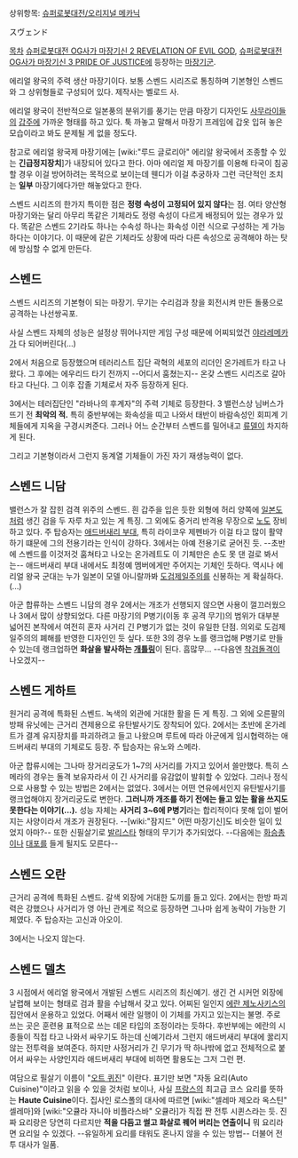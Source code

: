 상위항목: [[슈퍼로봇대전/오리지널 메카닉]]

スヴェンド

[[목차]]
[[슈퍼로봇대전 OG사가 마장기신 2 REVELATION OF EVIL GOD]], [[슈퍼로봇대전 OG사가 마장기신 3 PRIDE OF JUSTICE]]에 등장하는 [[마장기]]군.

에리얼 왕국의 주력 생산 마장기이다. 보통 스벤드 시리즈로 통칭하며 기본형인 스벤드와 그 상위형들로 구성되어 있다. 제작사는 벨로드 사.

에리얼 왕국이 전반적으로 일본풍의 분위기를 풍기는 만큼 마장기 디자인도 [[사무라이]]들의 [[갑주]]에 가까운 형태를 하고 있다. 툭 까놓고 말해서 마장기 프레임에 갑옷 입혀 놓은 모습이라고 봐도 문제될 게 없을 정도다.

참고로 에리얼 왕국제 마장기에는 [wiki:"루드 글로리아" 에리알 왕국에서 조종할 수 있는 '''긴급정지장치''']가 내장되어 있다고 한다. 아마 에리얼 제 마장기를 이용해 타국이 침공할 경우 이걸 방어하려는 목적으로 보이는데 웬디가 이걸 추궁하자 그런 극단적인 조치는 '''일부''' 마장기에다가만 해놓았다고 한다.

스벤드 시리즈의 한가지 특이한 점은 '''정령 속성이 고정되어 있지 않다'''는 점. 여타 양산형 마장기와는 달리 아무리 똑같은 기체라도 정령 속성이 다르게 배정되어 있는 경우가 있다. 똑같은 스벤드 2기라도 하나는 수속성 하나는 화속성 이런 식으로 구성하는 게 가능하다는 이야기다. 이 때문에 같은 기체라도 상황에 따라 다른 속성으로 공격해야 하는 탓에 방심할 수 없게 만든다.

== 스벤드 ==
스벤드 시리즈의 기본형이 되는 마장기. 무기는 수리검과 창을 회전시켜 만든 돌풍으로 공격하는 나선쌍곡포.

사실 스벤드 자체의 성능은 설정상 뛰어나지만 게임 구성 때문에 어찌되었건 [[야라레메카]]가 다 되어버린다(...)

2에서 처음으로 등장했으며 테러리스트 집단 곽혁의 세포의 리더인 온가레트가 타고 나왔다. 그 후에는 에우리드 타기 전까지 --어디서 훔쳤는지-- 온갖 스벤드 시리즈로 갈아타고 다닌다. 그 이후 잡졸 기체로서 자주 등장하게 된다. 

3에서는 테러집단인 "라바나의 후계자"의 주력 기체로 등장한다. 3 밸런스상 님버스가 뜨기 전 '''최악의 적.''' 특히 중반부에는 화속성을 띠고 나와서 태반이 바람속성인 회피계 기체들에게 지옥을 구경시켜준다. 그러나 어느 순간부터 스벤드를 밀어내고 [[류델]]이 차지하게 된다. 

그리고 기본형이라서 그런지 동계열 기체들이 가진 자기 재생능력이 없다.
== 스벤드 니담 ==
밸런스가 잘 잡힌 검격 위주의 스벤드. 흰 갑주을 입은 듯한 외형에 허리 양쪽에 [[일본도]]처럼 생긴 검을 두 자루 차고 있는 게 특징. 그 외에도 중거리 반격용 무장으로 [[노]]도 장비하고 있다. 주 탑승자는 [[애드버새리 부대]], 특히 라이코우 제펜바가 이걸 타고 많이 활약하기 떄문에 그의 전용기라는 인식이 강하다. 3에서는 아예 전용기로 굳어진 듯. --초반에 스벤드를 이것저것 훔쳐타고 나오는 온가레트도 이 기체만은 손도 못 댄 걸로 봐서는-- 애드버새리 부대 내에서도 최정예 멤버에게만 주어지는 기체인 듯하다. 역시나 에리얼 왕국 군대는 누가 일본이 모델 아니랄까봐 [[도검제일주의]]를 신봉하는 게 확실하다.(...)

아군 합류하는 스벤드 니담의 경우 2에서는 개조가 선행되지 않으면 사용이 껄끄러웠으나 3에서 많이 상향되었다. 다른 마장기의 P병기(이동 후 공격 무기)의 범위가 대부분 넓어진 본작에서 여전히 혼자 사거리 긴 P병기가 없는 것이 유일한 단점. 의외로 도검제일주의의 폐해를 반영한 디자인인 듯 싶다. 또한 3의 경우 노를 랭크업해 P병기로 만들 수 있는데 랭크업하면 '''화살을 발사하는 [[개틀링]]'''이 된다. 흠많무... --다음엔 [[착검돌격]]이 나오겠지--
== 스벤드 게하트 ==
원거리 공격에 특화된 스벤드. 녹색의 외관에 거대한 활을 든 게 특징. 그 외에 오른팔의 방패 유닛에는 근거리 견제용으로 유탄발사기도 장착되어 있다. 2에서는 초반에 온가레트가 결계 유지장치를 파괴하려고 들고 나왔으며 루트에 따라 아군에게 임시협력하는 애드버새리 부대의 기체로도 등장. 주 탑승자는 유노와 스메라.

아군 합류시에는 그나마 장거리궁도가 1~7의 사거리를 가지고 있어서 쓸만했다. 특히 스메라의 경우는 돌격 보유자라서 이 긴 사거리를 유감없이 발휘할 수 있었다. 그러나 정식으로 사용할 수 있는 방법은 2에서는 없었다. 3에서는 어떤 연유에서인지 유탄발사기를 랭크업해야지 장거리궁도로 변한다. '''그러니까 개조를 하기 전에는 들고 있는 활을 쓰지도 못한다는 이야기(...).''' 성능 자체는 '''사거리 3~6에 P병기'''라는 합리적이다 못해 입이 벌어지는 사양이라서 개조가 권장된다. --[wiki:"잠지드" 어떤 마장기신]도 비슷한 일이 있었지 아마?-- 또한 신필살기로 [[발리스타]] 형태의 무기가 추가되었다. --다음에는 [[화승총]]이나 [[대포]]를 들게 될지도 모른다--
== 스벤드 오란 ==
근거리 공격에 특화된 스벤드. 갈색 외장에 거대한 도끼를 들고 있다. 2에서는 한방 파괴력은 강했으나 사거리가 영 아닌 관계로 적으로 등장하면 그나마 쉽게 농락이 가능한 기체였다. 주 탑승자는 고신과 아오이.

3에서는 나오지 않는다.
== 스벤드 델츠 ==
3 시점에서 에리얼 왕국에서 개발된 스벤드 시리즈의 최신예기. 생긴 건 시커먼 외장에 날렵해 보이는 형태로 검과 활을 수납해서 갖고 있다. 어찌된 일인지 [[에란 제노사키스]]의 집안에서 운용하고 있었다. 어째서 에란 일행이 이 기체를 가지고 있는지는 불명. 주로 쓰는 곳은 훈련용 표적으로 쓰는 데몬 타입의 조정이라는 듯하다. 후반부에는 에란의 시종들이 직접 타고 나와서 싸우기도 하는데 신예기라서 그런지 애드버새리 부대에 꿇리지 않는 전투력을 보여준다. 하지만 사정거리가 긴 무기가 딱 하나밖에 없고 전체적으로 붙어서 싸우는 사양인지라 애드버새리 부대에 비하면 활용도는 그저 그런 편.

여담으로 필살기 이름이 "[[오트 퀴진]]" 이란다. 표기만 보면 "자동 요리(Auto Cuisine)"이라고 읽을 수 있을 것처럼 보이나, 사실 [[프랑스]]의 최고급 코스 요리를 뜻하는 '''Haute Cuisine'''이다. 집사인 로스폴의 대사에 따르면 [wiki:"셀레마 제오라 옥스틴" 셀레마]와 [wiki:"오큘라 자니아 비플라스바" 오큘라]가 직접 짠 전투 시퀸스라는 듯. 진짜 요리랑은 당연히 다르지만 '''적을 다듬고 썰고 화살로 꿰어 버리는 연출이니''' 뭐 요리라면 요리일 수 있겠다. --유일하게 요리를 태워도 혼나지 않을 수 있는 방법-- 더불어 전투 대사가 일품. 
